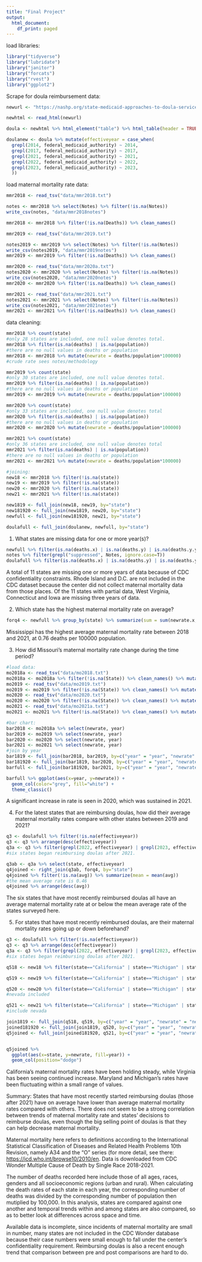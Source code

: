 ```yaml
---
title: "Final Project"
output:
  html_document:
    df_print: paged
---
```


load libraries:

```r
library("tidyverse")
library("lubridate")
library("janitor")
library("forcats")
library("rvest")
library("ggplot2")
```

Scrape for doula reimbursement data:

```r
newurl <- "https://nashp.org/state-medicaid-approaches-to-doula-service-benefits/"

newhtml <- read_html(newurl)

doula <- newhtml %>% html_element("table") %>% html_table(header = TRUE) %>% clean_names()

doulanew <- doula %>% mutate(effectiveyear = case_when(
  grepl(2014, federal_medicaid_authority) ~ 2014,
  grepl(2017, federal_medicaid_authority) ~ 2017,
  grepl(2021, federal_medicaid_authority) ~ 2021,
  grepl(2022, federal_medicaid_authority) ~ 2022,
  grepl(2023, federal_medicaid_authority) ~ 2023,
  ))
```

load maternal mortality rate data:

```r
mmr2018 <- read_tsv("data/mmr2018.txt")

notes <- mmr2018 %>% select(Notes) %>% filter(!is.na(Notes))
write_csv(notes, "data/mmr2018notes")

mmr2018 <- mmr2018 %>% filter(!is.na(Deaths)) %>% clean_names()

mmr2019 <- read_tsv("data/mmr2019.txt")

notes2019 <- mmr2019 %>% select(Notes) %>% filter(!is.na(Notes))
write_csv(notes2019, "data/mmr2019notes")
mmr2019 <- mmr2019 %>% filter(!is.na(Deaths)) %>% clean_names()

mmr2020 <- read_tsv("data/mmr2020a.txt")
notes2020 <- mmr2020 %>% select(Notes) %>% filter(!is.na(Notes))
write_csv(notes2020, "data/mmr2020notes")
mmr2020 <- mmr2020 %>% filter(!is.na(Deaths)) %>% clean_names()

mmr2021 <- read_tsv("data/mmr2021.txt")
notes2021 <- mmr2021 %>% select(Notes) %>% filter(!is.na(Notes))
write_csv(notes2021, "data/mmr2021notes")
mmr2021 <- mmr2021 %>% filter(!is.na(Deaths)) %>% clean_names()
```

data cleaning:

```r
mmr2018 %>% count(state)
#only 28 states are included, one null value denotes total.
mmr2018 %>% filter(is.na(deaths) | is.na(population))
#there are no null values in deaths or population
mmr2018 <- mmr2018 %>% mutate(newrate = deaths/population*100000)
#crude rate sees notes/methodology

mmr2019 %>% count(state)
#only 30 states are included, one null value denotes total.
mmr2019 %>% filter(is.na(deaths) | is.na(population))
#there are no null values in deaths or population
mmr2019 <- mmr2019 %>% mutate(newrate = deaths/population*100000)

mmr2020 %>% count(state)
#only 33 states are included, one null value denotes total
mmr2020 %>% filter(is.na(deaths) | is.na(population))
#there are no null values in deaths or population
mmr2020 <- mmr2020 %>% mutate(newrate = deaths/population*100000)

mmr2021 %>% count(state)
#only 36 states are included, one null value denotes total
mmr2021 %>% filter(is.na(deaths) | is.na(population))
#there are no null values in deaths or population
mmr2021 <- mmr2021 %>% mutate(newrate = deaths/population*100000)

#joining:
new18 <- mmr2018 %>% filter(!is.na(state))
new19 <- mmr2019 %>% filter(!is.na(state))
new20 <- mmr2020 %>% filter(!is.na(state))
new21 <- mmr2021 %>% filter(!is.na(state))

new1819 <- full_join(new18, new19, by="state")
new181920 <- full_join(new1819, new20, by="state")
newfull <- full_join(new181920, new21, by="state")

doulafull <- full_join(doulanew, newfull, by="state")
```

1.  What states are missing data for one or more year(s)?

```r
newfull %>% filter(is.na(deaths.x) | is.na(deaths.y) | is.na(deaths.y.y) | is.na(deaths.x.x)) %>% count(state)
notes %>% filter(grepl("suppressed", Notes, ignore.case=T))
doulafull %>% filter(is.na(deaths.x) | is.na(deaths.y) | is.na(deaths.y.y) | is.na(deaths.x.x)) %>% count(state)
```

A total of 11 states are missing one or more years of data because of CDC confidentiality constraints. Rhode Island and D.C. are not included in the CDC dataset because the center did not collect maternal mortality data from those places. Of the 11 states with partial data, West Virginia, Connecticut and Iowa are missing three years of data.

2.  Which state has the highest maternal mortality rate on average?

```r
forq4 <- newfull %>% group_by(state) %>% summarize(sum = sum(newrate.x, newrate.y, newrate.x.x, newrate.y.y)) %>% mutate(avg = sum/4) %>% arrange(desc(avg))
```

Mississippi has the highest average maternal mortality rate between 2018 and 2021, at 0.76 deaths per 100000 population.

3.  How did Missouri's maternal mortality rate change during the time period?

```r
#load data:
mo2018a <- read_tsv("data/mo2018.txt")
mo2018a <- mo2018a %>% filter(!is.na(State)) %>% clean_names() %>% mutate(year = 2018) %>% mutate(newrate = deaths/population*100000)
mo2019 <- read_tsv("data/mo2019.txt")
mo2019 <- mo2019 %>% filter(!is.na(State)) %>% clean_names() %>% mutate(year = 2019) %>% mutate(newrate = deaths/population*100000)
mo2020 <- read_tsv("data/mo2020.txt")
mo2020 <- mo2020 %>% filter(!is.na(State)) %>% clean_names() %>% mutate(year = 2020) %>% mutate(newrate = deaths/population*100000)
mo2021 <- read_tsv("data/mo2021a.txt")
mo2021 <- mo2021 %>% filter(!is.na(State)) %>% clean_names() %>% mutate(year = 2021) %>% mutate(newrate = deaths/population*100000)

#bar chart:
bar2018 <- mo2018a %>% select(newrate, year)
bar2019 <- mo2019 %>% select(newrate, year)
bar2020 <- mo2020 %>% select(newrate, year)
bar2021 <- mo2021 %>% select(newrate, year)
#join by year
bar1819 <- full_join(bar2018, bar2019, by=c("year" = "year", "newrate" = "newrate"))
bar181920 <- full_join(bar1819, bar2020, by=c("year" = "year", "newrate" = "newrate"))
barfull <- full_join(bar181920, bar2021, by=c("year" = "year", "newrate" = "newrate"))

barfull %>% ggplot(aes(x=year, y=newrate)) +
  geom_col(color="grey", fill="white") +
  theme_classic()
```

A significant increase in rate is seen in 2020, which was sustained in 2021.

4.  For the latest states that are reimbursing doulas, how did their average maternal mortality rates compare with other states between 2019 and 2021?

```r
q3 <- doulafull %>% filter(!is.na(effectiveyear))
q3 <- q3 %>% arrange(desc(effectiveyear))
q3a <- q3 %>% filter(grepl(2022, effectiveyear) | grepl(2023, effectiveyear))
#six states began reimbursing doulas after 2021.

q3ab <- q3a %>% select(state, effectiveyear)
q4joined <- right_join(q3ab, forq4, by="state")
q4joined %>% filter(!is.na(avg)) %>% summarize(mean = mean(avg))
#the mean average rate is 0.46
q4joined %>% arrange(desc(avg))
```

The six states that have most recently reimbursed doulas all have an average maternal mortality rate at or below the mean average rate of the states surveyed here.

5.  For states that have most recently reimbursed doulas, are their maternal mortality rates going up or down beforehand?

```r
q3 <- doulafull %>% filter(!is.na(effectiveyear))
q3 <- q3 %>% arrange(desc(effectiveyear))
q3a <- q3 %>% filter(grepl(2022, effectiveyear) | grepl(2023, effectiveyear))
#six states began reimbursing doulas after 2021.

q518 <- new18 %>% filter(state=="California" | state=="Michigan" | state=="Maryland" | state=="Nevada" | state=="Virginia" | state=="Washington, DC") %>% mutate(year = "2018") %>% select(state, year, newrate)

q519 <- new19 %>% filter(state=="California" | state=="Michigan" | state=="Maryland" | state=="Nevada" | state=="Virginia" | state=="Washington, DC") %>% mutate(year = "2019") %>% select(state, year, newrate)

q520 <- new20 %>% filter(state=="California" | state=="Michigan" | state=="Maryland" | state=="Nevada" | state=="Virginia" | state=="Washington, DC") %>% mutate(year = "2020") %>% select(state, year, newrate)
#nevada included

q521 <- new21 %>% filter(state=="California" | state=="Michigan" | state=="Maryland" | state=="Nevada" | state=="Virginia" | state=="Washington, DC") %>% mutate(year = "2021") %>% select(state, year, newrate)
#include nevada

join1819 <- full_join(q518, q519, by=c("year" = "year", "newrate" = "newrate", "state" = "state"))
joined181920 <- full_join(join1819, q520, by=c("year" = "year", "newrate" = "newrate", "state" = "state"))
q5joined <- full_join(joined181920, q521, by=c("year" = "year", "newrate" = "newrate", "state" = "state"))


q5joined %>% 
  ggplot(aes(x=state, y=newrate, fill=year)) +
  geom_col(position="dodge")
```

California's maternal mortality rates have been holding steady, while Virginia has been seeing continued increase. Maryland and Michigan's rates have been fluctuating within a small range of values.

Summary: States that have most recently started reimbursing doulas (those after 2021) have on average have lower than average maternal mortality rates compared with others. There does not seem to be a strong correlation between trends of maternal mortality rate and states' decisions to reimburse doulas, even though the big selling point of doulas is that they can help decrease maternal mortality.

Maternal mortality here refers to definitions according to the International Statistical Classification of Diseases and Related Health Problems 10th Revision, namely A34 and the "O" series (for more detail, see there: <https://icd.who.int/browse10/2010/en>. Data is downloaded from CDC Wonder Multiple Cause of Death by Single Race 2018-2021.

The number of deaths recorded here include those of all ages, races, genders and all socioeconomic regions (urban and rural). When calculating the death rates of each state in each year, the corresponding number of deaths was divided by the corresponding number of population then mutiplied by 100,000. In this analysis, states are compared against one another and temporal trends within and among states are also compared, so as to better look at differences across space and time.

Available data is incomplete, since incidents of maternal mortality are small in number, many states are not included in the CDC Wonder database because their case numbers were small enough to fall under the center's confidentiality requirement. Reimbursing doulas is also a recent enough trend that comparison between pre and post comparisons are hard to do.
